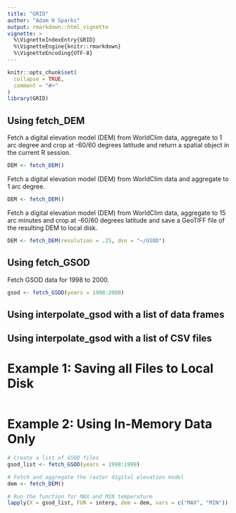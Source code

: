```yaml
---
title: "GRID"
author: "Adam H Sparks"
output: rmarkdown::html_vignette
vignette: >
  %\VignetteIndexEntry{GRID}
  %\VignetteEngine{knitr::rmarkdown}
  %\VignetteEncoding{UTF-8}
---
```


```r
knitr::opts_chunk$set(
  collapse = TRUE,
  comment = "#>"
)
library(GRID)
```

## Using fetch_DEM

Fetch a digital elevation model (DEM) from WorldClim data, aggregate to 1 arc
degree and crop at -60/60 degrees latitude and return a spatial object in the
current R session.

```r
DEM <- fetch_DEM()
```

Fetch a digital elevation model (DEM) from WorldClim data and aggregate to 1 arc
degree.

```r
DEM <- fetch_DEM()
```

Fetch a digital elevation model (DEM) from WorldClim data, aggregate to 15 arc
minutes and crop at -60/60 degrees latitude and save a GeoTIFF file of the
resulting DEM to local disk.

```r
DEM <- fetch_DEM(resolution = .25, dsn = "~/GSOD")
```

## Using fetch_GSOD

Fetch GSOD data for 1998 to 2000.

```r
gsod <- fetch_GSOD(years = 1998:2000)
```

## Using interpolate_gsod with a list of data frames


## Using interpolate_gsod with a list of CSV files

# Example 1: Saving all Files to Local Disk

```r

```

# Example 2: Using In-Memory Data Only

```r
# Create a list of GSOD files
gsod_list <- fetch_GSOD(years = 1998:1999)

# Fetch and aggregate the raster digital elevation model
dem <- fetch_DEM()

# Run the function for MAX and MIN temperature
lapply(X = gsod_list, FUN = interp, dem = dem, vars = c("MAX", "MIN"))
```
